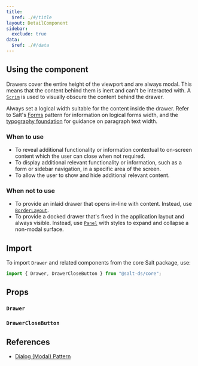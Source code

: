```yaml
---
title:
  $ref: ./#/title
layout: DetailComponent
sidebar:
  exclude: true
data:
  $ref: ./#/data
---
```


## Using the component

Drawers cover the entire height of the viewport and are always modal. This means that the content behind them is inert and can't be interacted with. A [`Scrim`](../scrim) is used to visually obscure the content behind the drawer.

Always set a logical width suitable for the content inside the drawer. Refer to Salt's [Forms](/salt/patterns/forms) pattern for information on logical forms width, and the [typography foundation](/salt/foundations/typography) for guidance on paragraph text width.

### When to use

- To reveal additional functionality or information contextual to on-screen content which the user can close when not required.
- To display additional relevant functionality or information, such as a form or sidebar navigation, in a specific area of the screen.
- To allow the user to show and hide additional relevant content.

### When not to use

- To provide an inlaid drawer that opens in-line with content. Instead, use [`BorderLayout`](../layout/border).
- To provide a docked drawer that's fixed in the application layout and always visible. Instead, use [`Panel`](../panel) with styles to expand and collapse a non-modal surface.

## Import

To import `Drawer` and related components from the core Salt package, use:

```js
import { Drawer, DrawerCloseButton } from "@salt-ds/core";
```

## Props

### `Drawer`

<PropsTable packageName="core" componentName="Drawer" />

### `DrawerCloseButton`

<PropsTable packageName="core" componentName="DrawerCloseButton" />

## References

- [Dialog (Modal) Pattern](https://www.w3.org/WAI/ARIA/apg/patterns/dialog-modal/)

